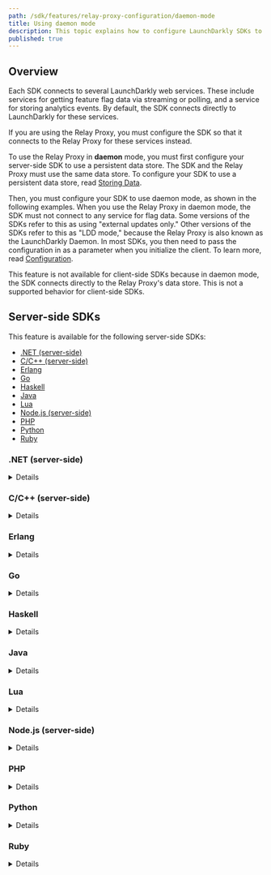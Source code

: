```yaml
---
path: /sdk/features/relay-proxy-configuration/daemon-mode
title: Using daemon mode
description: This topic explains how to configure LaunchDarkly SDKs to connect to your Relay Proxy when you are running in daemon mode.
published: true
---
```


## Overview

Each SDK connects to several LaunchDarkly web services. These include services for getting feature flag data via streaming or polling, and a service for storing analytics events. By default, the SDK connects directly to LaunchDarkly for these services.

If you are using the Relay Proxy, you must configure the SDK so that it connects to the Relay Proxy for these services instead.

To use the Relay Proxy in **daemon** mode, you must first configure your server-side SDK to use a persistent data store. The SDK and the Relay Proxy must use the same data store. To configure your SDK to use a persistent data store, read [Storing Data](/sdk/features/storing-data).

Then, you must configure your SDK to use daemon mode, as shown in the following examples. When you use the Relay Proxy in daemon mode, the SDK must not connect to any service for flag data. Some versions of the SDKs refer to this as using "external updates only." Other versions of the SDKs refer to this as "LDD mode," because the Relay Proxy is also known as the LaunchDarkly Daemon. In most SDKs, you then need to pass the configuration in as a parameter when you initialize the client. To learn more, read [Configuration](/sdk/features/config).

This feature is not available for client-side SDKs because in daemon mode, the SDK connects directly to the Relay Proxy's data store. This is not a supported behavior for client-side SDKs.

## Server-side SDKs

This feature is available for the following server-side SDKs:

* [.NET (server-side)](#net-server-side)
* [C/C++ (server-side)](#cc-server-side)
* [Erlang](#erlang)
* [Go](#go)
* [Haskell](#haskell)
* [Java](#java)
* [Lua](#lua)
* [Node.js (server-side)](#nodejs-server-side)
* [PHP](#php)
* [Python](#python)
* [Ruby](#ruby)

### .NET (server-side)

<Details summary="Expand .NET (server-side) code sample">

Use the `DataStore` builder method to set a persistent feature store. Then, use the `DataSource` builder method and `Components.ExternalUpdatesOnly` to configure daemon mode:

<CodeTabs
  defaultValue="csharp"
  values={[
    { label: 'C#', value: 'csharp', },
  ]
}>
<CodeTabItem value="csharp">

```csharp

var config = Configuration.Builder("YOUR_SDK_KEY")
    .DataStore(
        Components.PersistentDataStore(
            SomeDatabaseName.DataStore()
        )
    )
    .DataSource(Components.ExternalUpdatesOnly)
    .Build();
```

</CodeTabItem>
</CodeTabs>
</Details>

### C/C++ (server-side)

<Details summary="Expand C/C++ (server-side) code sample">

Use `LDConfigSetFeatureStoreBackend` to set a persistent feature store. Then, use `LDConfigSetUseLDD` to configure daemon mode:

<CodeTabs
  defaultValue="c"
  values={[
    { label:'C/C++', value: 'c' },
  ]
}>
<CodeTabItem value="c">

```c
struct LDConfig *config = LDConfigNew("YOUR_SDK_KEY");

struct LDStoreInterface *store = ConstructYourFeatureStoreInterface();

LDConfigSetFeatureStoreBackend(config, store);
LDConfigSetUseLDD(config, true);
```

</CodeTabItem>
</CodeTabs>
</Details>

### Erlang

<Details summary="Expand Erlang code sample">

Set the `feature_store` property to use a persistent data store. Then set the `use_ldd` property to configure daemon mode:

<CodeTabs
  defaultValue="erlang"
  values={[
    { label: 'Erlang', value: 'erlang', }
  ]
}>
<CodeTabItem value="erlang">

```
ldclient:start_instance("YOUR_SDK_KEY", #{
  use_ldd => true,
  feature_store => your_feature_store
})

```

</CodeTabItem>
</CodeTabs>
</Details>

### Go

<Details summary="Expand Go code sample">

Use `PersistentDataStore()` to set the persistent data store. Then, use `ExternalUpdatesOnly()` to configure daemon mode:

<CodeTabs
  defaultValue="go"
  values={[
    { label: 'Go', value: 'go', },
  ]
}>
<CodeTabItem value="go">

```go
config := ld.Config{
    DataStore:  ldcomponents.PersistentDataStore(
      examplepackage.DataStore().SomeStoreOptions(),
    ),
    DataSource: ldcomponents.ExternalUpdatesOnly(),
}

```

</CodeTabItem>
</CodeTabs>
</Details>

### Haskell

<Details summary="Expand Haskell code sample">

Use `configSetStoreBackend` to set the persistent data store. Then, use `configSetUseLdd` to configure daemon mode:

<CodeTabs
  defaultValue="haskell"
  values={[
    { label: 'Haskell', value: 'haskell', }
  ]
}>
<CodeTabItem value="haskell">

```haskell
{-# LANGUAGE OverloadedStrings #-}

import LaunchDarkly.Server.Config

import Data.Function ((&))

config :: Config
config = (makeConfig "YOUR_SDK_KEY")
    & configSetUseLdd true
    & configSetStoreBackend backend
```

</CodeTabItem>
</CodeTabs>
</Details>

### Java

<Details summary="Expand Java code sample">

Set the `dataStore` property to `persistentDataStore()` to use the persistent data store. Then, set the `dataSource` property to `externalUpdatesOnly()` to configure daemon mode:

<CodeTabs
  defaultValue="java"
  values={[
    { label: 'Java', value: 'java', },
  ]
}>
<CodeTabItem value="java">

```java
LDConfig config = new LDConfig.Builder()
  .dataStore(
    Components.persistentDataStore(
      SomeDatabaseName.DataStore(storeOptions)
    )
  )
  .dataSource(Components.externalUpdatesOnly())
  .build();

```

</CodeTabItem>
</CodeTabs>
</Details>

### Lua

<Details summary="Expand Lua code sample">

Set the `featureStoreBackend` property to use the persistent data store. Then, set the `useLDD` property to configure daemon mode:

<CodeTabs
  defaultValue="lua"
  values={[
    { label: 'Lua', value: 'lua', },
  ]
}>
<CodeTabItem value="lua">

```lua

local backend = makeYourBackendInterface()

local config = {
    key = YOUR_SDK_KEY,
    featureStoreBackend = backend,
    useLDD = true
}

```

</CodeTabItem>
</CodeTabs>
</Details>

### Node.js (server-side)

<Details summary="Expand Node.js (server-side) code sample">

Set the `featureStore` property to use a persistent feature store. Then, set the `useLdd` property to configure daemon mode:

<CodeTabs
  defaultValue="js"
  values={[
    { label: 'JavaScript', value: 'js', },
    { label: 'TypeScript', value: 'ts', },
  ]
}>
<CodeTabItem value="js">

```js

const store = SomeKindOfFeatureStore(storeOptions);

const options = {
  featureStore: store,
  useLdd: true,
};
```

</CodeTabItem>
<CodeTabItem value="ts">

```ts
import * as LaunchDarkly from 'launchdarkly-node-server-sdk';

const store = SomeKindOfFeatureStore(storeOptions);

const options: LaunchDarkly.LDOptions = {
  featureStore: store,
  useLdd: true,
};
```

</CodeTabItem>
</CodeTabs>
</Details>

### PHP

<Details summary="Expand PHP code sample">

Set the `feature_requester` property to use a persistent data store and daemon mode:

<CodeTabs
  defaultValue="php"
  values={[
    { label: 'PHP', value: 'php', }
  ]
}>
<CodeTabItem value="php">

```php
$client = new LaunchDarkly\LDClient("YOUR_SDK_KEY",
    [ 'feature_requester' => LaunchDarkly\Integrations\NameOfDatabase::featureRequester() ]);
```

</CodeTabItem>
</CodeTabs>
</Details>

### Python

<Details summary="Expand Python code sample">

Set the `feature_store` property to use a persistent data store. Then, set the `use_ldd` property to configure daemon mode:

<CodeTabs
  defaultValue="python"
  values={[
    { label: 'Python', value: 'python' },
  ]
}>
<CodeTabItem value="python">

```py
store = SomeKindOfFeatureStore(store_options)

config = Config(
  feature_store=store,
  use_ldd=True)
```

</CodeTabItem>
</CodeTabs>
</Details>

### Ruby

<Details summary="Expand Ruby code sample">

Set the `feature_store` property to use a persistent feature store. Then, set the `use_ldd` property to configure daemon mode:

<CodeTabs
  defaultValue="ruby"
  values={[
    { label: 'Ruby', value: 'ruby', }
  ]
}>
<CodeTabItem value="ruby">

```ruby

store = SomeKindOfFeatureStore.new(storeOptions)

config = LaunchDarkly::Config.new(
  feature_store: store
  use_ldd: true
)
```

</CodeTabItem>
</CodeTabs>
</Details>
